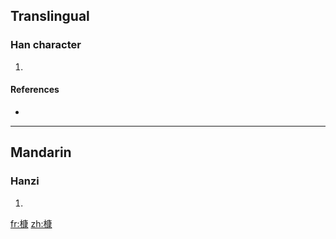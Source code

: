 ==Translingual==

===Han character===
{{Han char|rn=75|rad=木|as=11|sn=15|four=|canj=木戈中水 (DILE)}}

# {{defn|Han|sort=木11}}

====References====
* {{Han ref|kx=0548.090|dkj=15388|dj=0935.270|hdz=21283.130|uh=69FA|ud=27130}}

----

==Mandarin==

===Hanzi===
{{cmn-hanzi|pin=[[kāng]] ([[kang1]])|wg=k'ang<sup>1</sup>}}

# {{defn|Mandarin|sort=木11}}

[[fr:槺]]
[[zh:槺]]